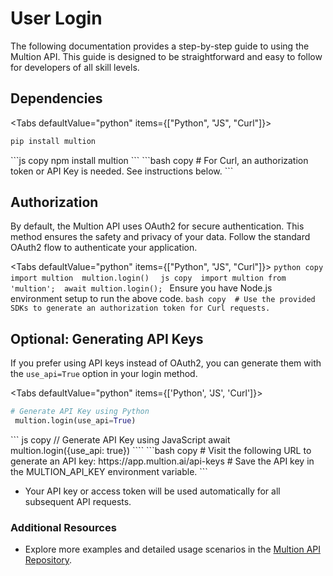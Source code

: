 # User Login

The following documentation provides a step-by-step guide to using the Multion API. This guide is designed to be straightforward and easy to follow for developers of all skill levels.

## Dependencies


<Tabs defaultValue="python" items={["Python", "JS", "Curl"]}>
  <Tab value="python">
  ```python copy 
  pip install multion
  ```
  </Tab>
  <Tab value="js">
  ```js copy 
  npm install multion 
  ```
  </Tab>
  <Tab value="curl">
    ```bash copy
    # For Curl, an authorization token or API Key is needed. See instructions below. 
    ```
  </Tab>
</Tabs>

## Authorization

By default, the Multion API uses OAuth2 for secure authentication. This method ensures the safety and privacy of your data. Follow the standard OAuth2 flow to authenticate your application.

<Tabs defaultValue="python" items={["Python", "JS", "Curl"]}>
  <Tab value="python" label="Python">
    ```python copy 
    import multion 
    multion.login() 
    ```
  </Tab>
  <Tab value="js" label="JavaScript">
    ``` js copy 
    import multion from 'multion'; 
    await multion.login(); 
    ```
    <Callout type="info" emoji="ℹ️">
      Ensure you have Node.js environment setup to run the above code.
    </Callout>
  </Tab>
  <Tab value="curl" label="Curl">
    ```bash copy 
    # Use the provided SDKs to generate an authorization token for Curl requests. 
    ```
  </Tab>
</Tabs>

## Optional: Generating API Keys

If you prefer using API keys instead of OAuth2, you can generate them with the `use_api=True` option in your login method.

<Tabs defaultValue="python" items={['Python', 'JS', 'Curl']}>
  <Tab value="python" label="Python">
  ```python copy
  # Generate API Key using Python
   multion.login(use_api=True)
````
</Tab>
<Tab value="js" label="JavaScript">
``` js copy
// Generate API Key using JavaScript
await multion.login({use_api: true})
````

  </Tab>
  <Tab value="curl" label="Curl">
  ```bash copy
  # Visit the following URL to generate an API key: https://app.multion.ai/api-keys
  # Save the API key in the MULTION_API_KEY environment variable.
  ```
  </Tab>
</Tabs>

- Your API key or access token will be used automatically for all subsequent API requests.

### Additional Resources

- Explore more examples and detailed usage scenarios in the [Multion API Repository](https://github.com/MULTI-ON/api).
